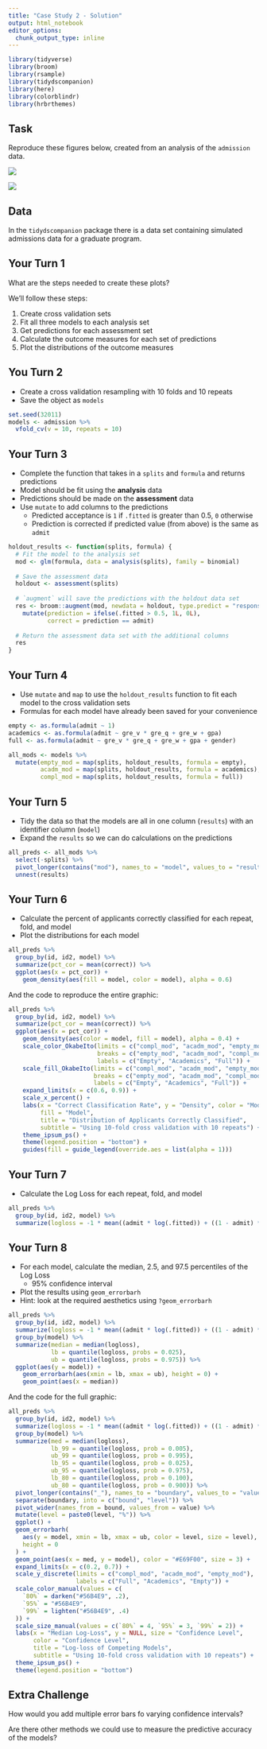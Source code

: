 ```yaml
---
title: "Case Study 2 - Solution"
output: html_notebook
editor_options: 
  chunk_output_type: inline
---
```


<!-- This file by Jake Thompson is licensed under a Creative Commons Attribution 4.0 International License, adapted from the orignal work at https://github.com/rstudio/master-the-tidyverse by RStudio. -->

```r
library(tidyverse)
library(broom)
library(rsample)
library(tidydscompanion)
library(here)
library(colorblindr)
library(hrbrthemes)
```


##  Task

Reproduce these figures below, created from an analysis of the `admission` data.

![](`r here("resources", "density.png")`)

![](`r here("resources", "confint.png")`)


## Data

In the `tidydscompanion` package there is a data set containing simulated admissions data for a graduate program.


## Your Turn 1

What are the steps needed to create these plots?

We'll follow these steps:

1. Create cross validation sets
2. Fit all three models to each analysis set
3. Get predictions for each assessment set
4. Calculate the outcome measures for each set of predictions
5. Plot the distributions of the outcome measures


## You Turn 2

* Create a cross validation resampling with 10 folds and 10 repeats
* Save the object as `models`

```r
set.seed(32011)
models <- admission %>%
  vfold_cv(v = 10, repeats = 10)
```


## Your Turn 3

* Complete the function that takes in a `splits` and `formula` and returns predictions
* Model should be fit using the **analysis** data
* Predictions should be made on the **assessment** data
* Use `mutate` to add columns to the predictions
    * Predicted acceptance is `1` if `.fitted` is greater than 0.5, `0` otherwise
    * Prediction is corrected if predicted value (from above) is the same as `admit`

```r
holdout_results <- function(splits, formula) {
  # Fit the model to the analysis set
  mod <- glm(formula, data = analysis(splits), family = binomial)
  
  # Save the assessment data
  holdout <- assessment(splits)
  
  # `augment` will save the predictions with the holdout data set
  res <- broom::augment(mod, newdata = holdout, type.predict = "response") %>%
    mutate(prediction = ifelse(.fitted > 0.5, 1L, 0L),
           correct = prediction == admit)
  
  # Return the assessment data set with the additional columns
  res
}
```


## Your Turn 4

* Use `mutate` and `map` to use the `holdout_results` function to fit each model to the cross validation sets
* Formulas for each model have already been saved for your convenience

```r
empty <- as.formula(admit ~ 1)
academics <- as.formula(admit ~ gre_v * gre_q + gre_w + gpa)
full <- as.formula(admit ~ gre_v * gre_q + gre_w + gpa + gender)

all_mods <- models %>%
  mutate(empty_mod = map(splits, holdout_results, formula = empty),
         acadm_mod = map(splits, holdout_results, formula = academics),
         compl_mod = map(splits, holdout_results, formula = full))
```


## Your Turn 5

* Tidy the data so that the models are all in one column (`results`) with an identifier column (`model`)
* Expand the `results` so we can do calculations on the predictions

```r
all_preds <- all_mods %>%
  select(-splits) %>%
  pivot_longer(contains("mod"), names_to = "model", values_to = "results") %>%
  unnest(results)
```


## Your Turn 6

* Calculate the percent of applicants correctly classified for each repeat, fold, and model
* Plot the distributions for each model

```r
all_preds %>%
  group_by(id, id2, model) %>%
  summarize(pct_cor = mean(correct)) %>%
  ggplot(aes(x = pct_cor)) +
    geom_density(aes(fill = model, color = model), alpha = 0.6)
```

And the code to reproduce the entire graphic:

```r
all_preds %>%
  group_by(id, id2, model) %>%
  summarize(pct_cor = mean(correct)) %>%
  ggplot(aes(x = pct_cor)) +
    geom_density(aes(color = model, fill = model), alpha = 0.4) +
    scale_color_OkabeIto(limits = c("compl_mod", "acadm_mod", "empty_mod"),
                         breaks = c("empty_mod", "acadm_mod", "compl_mod"),
                         labels = c("Empty", "Academics", "Full")) +
    scale_fill_OkabeIto(limits = c("compl_mod", "acadm_mod", "empty_mod"),
                        breaks = c("empty_mod", "acadm_mod", "compl_mod"),
                        labels = c("Empty", "Academics", "Full")) +
    expand_limits(x = c(0.6, 0.9)) +
    scale_x_percent() +
    labs(x = "Correct Classification Rate", y = "Density", color = "Model",
         fill = "Model",
         title = "Distribution of Applicants Correctly Classified",
         subtitle = "Using 10-fold cross validation with 10 repeats") +
    theme_ipsum_ps() +
    theme(legend.position = "bottom") +
    guides(fill = guide_legend(override.aes = list(alpha = 1)))
```


## Your Turn 7

* Calculate the Log Loss for each repeat, fold, and model

```r
all_preds %>%
  group_by(id, id2, model) %>%
  summarize(logloss = -1 * mean((admit * log(.fitted)) + ((1 - admit) * log(1 - .fitted))))
```


## Your Turn 8

* For each model, calculate the median, 2.5, and 97.5 percentiles of the Log Loss
    * 95% confidence interval
* Plot the results using `geom_errorbarh`
* Hint: look at the required aesthetics using `?geom_errorbarh`

```r
all_preds %>%
  group_by(id, id2, model) %>%
  summarize(logloss = -1 * mean((admit * log(.fitted)) + ((1 - admit) * log(1 - .fitted)))) %>%
  group_by(model) %>%
  summarize(median = median(logloss),
            lb = quantile(logloss, probs = 0.025),
            ub = quantile(logloss, probs = 0.975)) %>%
  ggplot(aes(y = model)) +
    geom_errorbarh(aes(xmin = lb, xmax = ub), height = 0) +
    geom_point(aes(x = median))
```

And the code for the full graphic:

```r
all_preds %>%
  group_by(id, id2, model) %>%
  summarize(logloss = -1 * mean((admit * log(.fitted)) + ((1 - admit) * log(1 - .fitted)))) %>%
  group_by(model) %>%
  summarize(med = median(logloss),
            lb_99 = quantile(logloss, prob = 0.005),
            ub_99 = quantile(logloss, prob = 0.995),
            lb_95 = quantile(logloss, prob = 0.025),
            ub_95 = quantile(logloss, prob = 0.975),
            lb_80 = quantile(logloss, prob = 0.100),
            ub_80 = quantile(logloss, prob = 0.900)) %>%
  pivot_longer(contains("_"), names_to = "boundary", values_to = "value") %>%
  separate(boundary, into = c("bound", "level")) %>%
  pivot_wider(names_from = bound, values_from = value) %>%
  mutate(level = paste0(level, "%")) %>%
  ggplot() +
  geom_errorbarh(
    aes(y = model, xmin = lb, xmax = ub, color = level, size = level),
    height = 0
  ) +
  geom_point(aes(x = med, y = model), color = "#E69F00", size = 3) +
  expand_limits(x = c(0.2, 0.7)) +
  scale_y_discrete(limits = c("compl_mod", "acadm_mod", "empty_mod"),
                   labels = c("Full", "Academics", "Empty")) +
  scale_color_manual(values = c(
    `80%` = darken("#56B4E9", .2),
    `95%` = "#56B4E9",
    `99%` = lighten("#56B4E9", .4)
  )) +
  scale_size_manual(values = c(`80%` = 4, `95%` = 3, `99%` = 2)) +
  labs(x = "Median Log-Loss", y = NULL, size = "Confidence Level",
       color = "Confidence Level",
       title = "Log-loss of Competing Models",
       subtitle = "Using 10-fold cross validation with 10 repeats") +
  theme_ipsum_ps() +
  theme(legend.position = "bottom")
```


## Extra Challenge

How would you add multiple error bars fo varying confidence intervals?

Are there other methods we could use to measure the predictive accuracy of the models?
